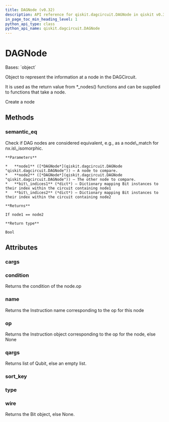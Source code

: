 ```yaml
---
title: DAGNode (v0.32)
description: API reference for qiskit.dagcircuit.DAGNode in qiskit v0.32
in_page_toc_min_heading_level: 1
python_api_type: class
python_api_name: qiskit.dagcircuit.DAGNode
---
```


# DAGNode

<Class id="qiskit.dagcircuit.DAGNode" isDedicatedPage={true} github="https://github.com/qiskit/qiskit/tree/stable/0.18/qiskit/dagcircuit/dagnode.py" signature="DAGNode(type=None, op=None, name=None, qargs=None, cargs=None, wire=None, nid=- 1)" modifiers="class">
  Bases: `object`

  Object to represent the information at a node in the DAGCircuit.

  It is used as the return value from \*\_nodes() functions and can be supplied to functions that take a node.

  Create a node

  ## Methods

  <span id="qiskit-dagcircuit-dagnode-semantic-eq" />

  ### semantic\_eq

  <Function id="qiskit.dagcircuit.DAGNode.semantic_eq" signature="DAGNode.semantic_eq(node1, node2, bit_indices1=None, bit_indices2=None)" modifiers="static">
    Check if DAG nodes are considered equivalent, e.g., as a node\_match for nx.is\_isomorphic.

    **Parameters**

    *   **node1** ([*DAGNode*](qiskit.dagcircuit.DAGNode "qiskit.dagcircuit.DAGNode")) – A node to compare.
    *   **node2** ([*DAGNode*](qiskit.dagcircuit.DAGNode "qiskit.dagcircuit.DAGNode")) – The other node to compare.
    *   **bit\_indices1** (*dict*) – Dictionary mapping Bit instances to their index within the circuit containing node1
    *   **bit\_indices2** (*dict*) – Dictionary mapping Bit instances to their index within the circuit containing node2

    **Returns**

    If node1 == node2

    **Return type**

    Bool
  </Function>

  ## Attributes

  ### cargs

  <Attribute id="qiskit.dagcircuit.DAGNode.cargs" />

  ### condition

  <Attribute id="qiskit.dagcircuit.DAGNode.condition">
    Returns the condition of the node.op
  </Attribute>

  ### name

  <Attribute id="qiskit.dagcircuit.DAGNode.name">
    Returns the Instruction name corresponding to the op for this node
  </Attribute>

  ### op

  <Attribute id="qiskit.dagcircuit.DAGNode.op">
    Returns the Instruction object corresponding to the op for the node, else None
  </Attribute>

  ### qargs

  <Attribute id="qiskit.dagcircuit.DAGNode.qargs">
    Returns list of Qubit, else an empty list.
  </Attribute>

  ### sort\_key

  <Attribute id="qiskit.dagcircuit.DAGNode.sort_key" />

  ### type

  <Attribute id="qiskit.dagcircuit.DAGNode.type" />

  ### wire

  <Attribute id="qiskit.dagcircuit.DAGNode.wire">
    Returns the Bit object, else None.
  </Attribute>
</Class>

